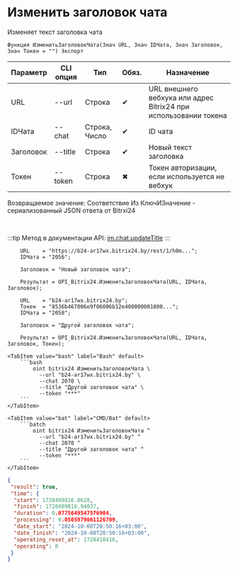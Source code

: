 ﻿---
sidebar_position: 7
---


# Изменить заголовок чата
 Изменяет текст заголовка чата



`Функция ИзменитьЗаголовокЧата(Знач URL, Знач IDЧата, Знач Заголовок, Знач Токен = "") Экспорт`

  | Параметр | CLI опция | Тип | Обяз. | Назначение |
  |-|-|-|-|-|
  | URL | --url | Строка | &#x2714; | URL внешнего вебхука или адрес Bitrix24 при использовании токена |
  | IDЧата | --chat | Строка, Число | &#x2714; | ID чата |
  | Заголовок | --title | Строка | &#x2714; | Новый текст заголовка |
  | Токен | --token | Строка | &#x2716; | Токен авторизации, если используется не вебхук |

  
  Возвращаемое значение:   Соответствие Из КлючИЗначение - сериализованный JSON ответа от Bitrxi24

<br/>

:::tip
Метод в документации API: [im.chat.updateTitle](https://dev.1c-bitrix.ru/learning/course/?COURSE_ID=93&LESSON_ID=12105)
:::
<br/>



```bsl title="Пример использования для 1С:Предприятие/OneScript"
    URL    = "https://b24-ar17wx.bitrix24.by/rest/1/h0m...";
    IDЧата = "2056";

    Заголовок = "Новый заголовок чата";

    Результат = OPI_Bitrix24.ИзменитьЗаголовокЧата(URL, IDЧата, Заголовок);

    URL    = "b24-ar17wx.bitrix24.by";
    Токен  = "8536b467006e9f06006b12e400000001000...";
    IDЧата = "2058";

    Заголовок = "Другой заголовок чата";

    Результат = OPI_Bitrix24.ИзменитьЗаголовокЧата(URL, IDЧата, Заголовок, Токен);
```
    

 <Tabs>
  
    <TabItem value="bash" label="Bash" default>
        ```bash
            oint bitrix24 ИзменитьЗаголовокЧата \
              --url "b24-ar17wx.bitrix24.by" \
              --chat 2070 \
              --title "Другой заголовок чата" \
              --token "***"
        ```
    </TabItem>
  
    <TabItem value="bat" label="CMD/Bat" default>
        ```batch
            oint bitrix24 ИзменитьЗаголовокЧата ^
              --url "b24-ar17wx.bitrix24.by" ^
              --chat 2070 ^
              --title "Другой заголовок чата" ^
              --token "***"
        ```
    </TabItem>
</Tabs>


```json title="Результат"
{
 "result": true,
 "time": {
  "start": 1728409816.8628,
  "finish": 1728409816.94037,
  "duration": 0.0775649547576904,
  "processing": 0.0505979061126709,
  "date_start": "2024-10-08T20:50:16+03:00",
  "date_finish": "2024-10-08T20:50:16+03:00",
  "operating_reset_at": 1728410416,
  "operating": 0
 }
}
```
